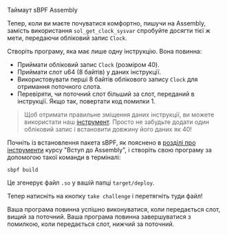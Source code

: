 
<ChallengeTitle>Таймаут sBPF Assembly</ChallengeTitle>

Тепер, коли ви маєте почуватися комфортно, пишучи на Assembly, замість використання `sol_get_clock_sysvar` спробуйте досягти тієї ж мети, передаючи обліковий запис `Clock`.

Створіть програму, яка має лише одну інструкцію. Вона повинна:
- Приймати обліковий запис `Clock` (розміром 40).
- Приймати слот u64 (8 байтів) у даних інструкції.
- Використовувати перші 8 байтів облікового запису `Clock` для отримання поточного слота.
- Перевіряти, чи поточний слот більший за слот, переданий в інструкції. Якщо так, повертати код помилки 1.

> Щоб отримати правильне зміщення даних інструкції, ви можете використати наш [інструмент](https://sbpf.xyz). Просто не забудьте додати один обліковий запис і встановити довжину його даних як 40!

Почніть із встановлення пакета sBPF, як пояснено в [розділі про інструменти](/uk/courses/introduction-to-assembly/tooling) курсу "Вступ до Assembly", і створіть свою програму за допомогою такої команди в терміналі:

```
sbpf build
```

Це згенерує файл `.so` у вашій папці `target/deploy`.

Тепер натисніть на кнопку `take challenge` і перетягніть туди файл!

<RequirementList>
  <Requirement title="Завдання 1: Тестування таймауту">
    Ваша програма повинна успішно виконуватися, коли передається слот, вищий за поточний.
  </Requirement>

  <Requirement title="Завдання 2: Тестування невдачі таймауту">
    Ваша програма повинна завершуватися з помилкою, коли передається слот, нижчий за поточний.
  </Requirement>
</RequirementList>